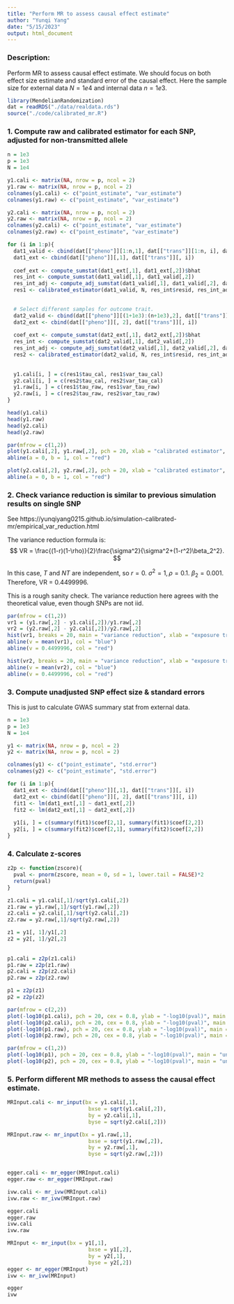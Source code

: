```yaml
---
title: "Perform MR to assess causal effect estimate"
author: "Yunqi Yang"
date: "5/15/2023"
output: html_document
---
```


### Description: 

Perform MR to assess causal effect estimate. We should focus on both effect size estimate and standard error of the causal effect. Here the sample size for external data $N=1e4$ and internal data $n=1e3$. 

```r
library(MendelianRandomization)
dat = readRDS("./data/realdata.rds")
source("./code/calibrated_mr.R")
```

### 1. Compute raw and calibrated estimator for each SNP, adjusted for non-transmitted allele
```r
n = 1e3
p = 1e3
N = 1e4

y1.cali <- matrix(NA, nrow = p, ncol = 2)
y1.raw <- matrix(NA, nrow = p, ncol = 2)
colnames(y1.cali) <- c("point_estimate", "var_estimate")
colnames(y1.raw) <- c("point_estimate", "var_estimate")

y2.cali <- matrix(NA, nrow = p, ncol = 2)
y2.raw <- matrix(NA, nrow = p, ncol = 2)
colnames(y2.cali) <- c("point_estimate", "var_estimate")
colnames(y2.raw) <- c("point_estimate", "var_estimate")
```


```r
for (i in 1:p){
  dat1_valid <- cbind(dat[["pheno"]][1:n,1], dat[["trans"]][1:n, i], dat[["nontrans"]][1:n, i]) 
  dat1_ext <- cbind(dat[["pheno"]][,1], dat[["trans"]][, i]) 
  
  coef_ext <- compute_sumstat(dat1_ext[,1], dat1_ext[,2])$bhat
  res_int <- compute_sumstat(dat1_valid[,1], dat1_valid[,2])
  res_int_adj <- compute_adj_sumstat(dat1_valid[,1], dat1_valid[,2], dat1_valid[,3])
  res1 <- calibrated_estimator(dat1_valid, N, res_int$resid, res_int_adj$resid, res_int$bhat, res_int_adj$bhat, coef_ext)

  
  # Select different samples for outcome trait. 
  dat2_valid <- cbind(dat[["pheno"]][(1+1e3):(n+1e3),2], dat[["trans"]][(1+1e3):(n+1e3), i], dat[["nontrans"]][(1+1e3):(n+1e3), i]) 
  dat2_ext <- cbind(dat[["pheno"]][, 2], dat[["trans"]][, i]) 
  
  coef_ext <- compute_sumstat(dat2_ext[,1], dat2_ext[,2])$bhat
  res_int <- compute_sumstat(dat2_valid[,1], dat2_valid[,2])
  res_int_adj <- compute_adj_sumstat(dat2_valid[,1], dat2_valid[,2], dat2_valid[,3])
  res2 <- calibrated_estimator(dat2_valid, N, res_int$resid, res_int_adj$resid, res_int$bhat, res_int_adj$bhat, coef_ext)
  
  
  y1.cali[i, ] = c(res1$tau_cal, res1$var_tau_cal)
  y2.cali[i, ] = c(res2$tau_cal, res2$var_tau_cal)
  y1.raw[i, ] = c(res1$tau_raw, res1$var_tau_raw)
  y2.raw[i, ] = c(res2$tau_raw, res2$var_tau_raw)
}

head(y1.cali)
head(y1.raw)
head(y2.cali)
head(y2.raw)
```

```r
par(mfrow = c(1,2))
plot(y1.cali[,2], y1.raw[,2], pch = 20, xlab = "calibrated estimator", ylab = "raw estimator",  main = "SNP variance: exposure trait")
abline(a = 0, b = 1, col = "red")

plot(y2.cali[,2], y2.raw[,2], pch = 20, xlab = "calibrated estimator", ylab = "raw estimator", main = "SNP variance: outcome trait")
abline(a = 0, b = 1, col = "red")
```


### 2. Check variance reduction is similar to previous simulation results on single SNP

See https://yunqiyang0215.github.io/simulation-calibrated-mr/empirical_var_reduction.html

The variance reduction formula is:
$$
VR = \frac{(1-r)(1-\rho)}{2}\frac{\sigma^2}{\sigma^2+(1-r^2)\beta_2^2}.
$$


In this case, $T$ and $NT$ are independent, so $r=0$. $\sigma^2=1, \rho=0.1$. $\beta_2=0.001$. Therefore, VR = 0.4499996.

This is a rough sanity check. The variance reduction here agrees with the theoretical value, even though SNPs are not iid. 
```r
par(mfrow = c(1,2))
vr1 = (y1.raw[,2] - y1.cali[,2])/y1.raw[,2]
vr2 = (y2.raw[,2] - y2.cali[,2])/y2.raw[,2]
hist(vr1, breaks = 20, main = "variance reduction", xlab = "exposure trait")
abline(v = mean(vr1), col = "blue")
abline(v = 0.4499996, col = "red")

hist(vr2, breaks = 20, main = "variance reduction", xlab = "exposure trait")
abline(v = mean(vr2), col = "blue")
abline(v = 0.4499996, col = "red")
```

### 3. Compute unadjusted SNP effect size & standard errors 

This is just to calculate GWAS summary stat from external data. 
```r
n = 1e3
p = 1e3
N = 1e4

y1 <- matrix(NA, nrow = p, ncol = 2)
y2 <- matrix(NA, nrow = p, ncol = 2)

colnames(y1) <- c("point_estimate", "std.error")
colnames(y2) <- c("point_estimate", "std.error")

for (i in 1:p){
  dat1_ext <- cbind(dat[["pheno"]][,1], dat[["trans"]][, i]) 
  dat2_ext <- cbind(dat[["pheno"]][, 2], dat[["trans"]][, i]) 
  fit1 <- lm(dat1_ext[,1] ~ dat1_ext[,2])
  fit2 <- lm(dat2_ext[,1] ~ dat2_ext[,2])
  
  y1[i, ] = c(summary(fit1)$coef[2,1], summary(fit1)$coef[2,2])
  y2[i, ] = c(summary(fit2)$coef[2,1], summary(fit2)$coef[2,2])
}
```


### 4. Calculate z-scores 
```r
z2p <- function(zscore){
  pval <- pnorm(zscore, mean = 0, sd = 1, lower.tail = FALSE)*2
  return(pval)
}
```

```r
z1.cali = y1.cali[,1]/sqrt(y1.cali[,2])
z1.raw = y1.raw[,1]/sqrt(y1.raw[,2])
z2.cali = y2.cali[,1]/sqrt(y2.cali[,2])
z2.raw = y2.raw[,1]/sqrt(y2.raw[,2])

z1 = y1[, 1]/y1[,2]
z2 = y2[, 1]/y2[,2]
  
  
p1.cali = z2p(z1.cali)
p1.raw = z2p(z1.raw)
p2.cali = z2p(z2.cali)
p2.raw = z2p(z2.raw)

p1 = z2p(z1)
p2 = z2p(z2)
```

```r
par(mfrow = c(2,2))
plot(-log10(p1.cali), pch = 20, cex = 0.8, ylab = "-log10(pval)", main = "calibrated exposure")
plot(-log10(p2.cali), pch = 20, cex = 0.8, ylab = "-log10(pval)", main = "calibrated outcome")
plot(-log10(p1.raw), pch = 20, cex = 0.8, ylab = "-log10(pval)", main = "raw exposure")
plot(-log10(p2.raw), pch = 20, cex = 0.8, ylab = "-log10(pval)", main = "raw outcome")
```


```r
par(mfrow = c(1,2))
plot(-log10(p1), pch = 20, cex = 0.8, ylab = "-log10(pval)", main = "unadjusted exposure")
plot(-log10(p2), pch = 20, cex = 0.8, ylab = "-log10(pval)", main = "unadjusted outcome")

```




### 5. Perform different MR methods to assess the causal effect estimate.
```r
MRInput.cali <- mr_input(bx = y1.cali[,1],
                          bxse = sqrt(y1.cali[,2]),
                          by = y2.cali[,1],
                          byse = sqrt(y2.cali[,2]))

MRInput.raw <- mr_input(bx = y1.raw[,1],
                          bxse = sqrt(y1.raw[,2]),
                          by = y2.raw[,1],
                          byse = sqrt(y2.raw[,2]))


egger.cali <- mr_egger(MRInput.cali)
egger.raw <- mr_egger(MRInput.raw)

ivw.cali <- mr_ivw(MRInput.cali)
ivw.raw <- mr_ivw(MRInput.raw)
```

```r
egger.cali
egger.raw
ivw.cali
ivw.raw
```

```r

MRInput <- mr_input(bx = y1[,1],
                          bxse = y1[,2],
                          by = y2[,1],
                          byse = y2[,2])
egger <- mr_egger(MRInput)
ivw <- mr_ivw(MRInput)

egger
ivw
```
